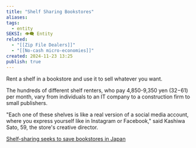 ```yaml
---
title: "Shelf Sharing Bookstores"
aliases: 
tags:
  - entity
SEKSI: 👁️‍🗨️ Entity
related:
  - "[[Zip File Dealers]]"
  - "[[No-cash micro-economies]]"
created: 2024-11-23 13:25
publish: true
---
```




Rent a shelf in a bookstore and use it to sell whatever you want.

The hundreds of different shelf renters, who pay 4,850-9,350 yen ($32-$61) per month, vary from individuals to an IT company to a construction firm to small publishers.

"Each one of these shelves is like a real version of a social media account, where you express yourself like in Instagram or Facebook," said Kashiwa Sato, 59, the store's creative director.

[Shelf-sharing seeks to save bookstores in Japan](https://www.rfi.fr/en/international-news/20241101-shelf-sharing-seeks-to-save-bookstores-in-japan)
